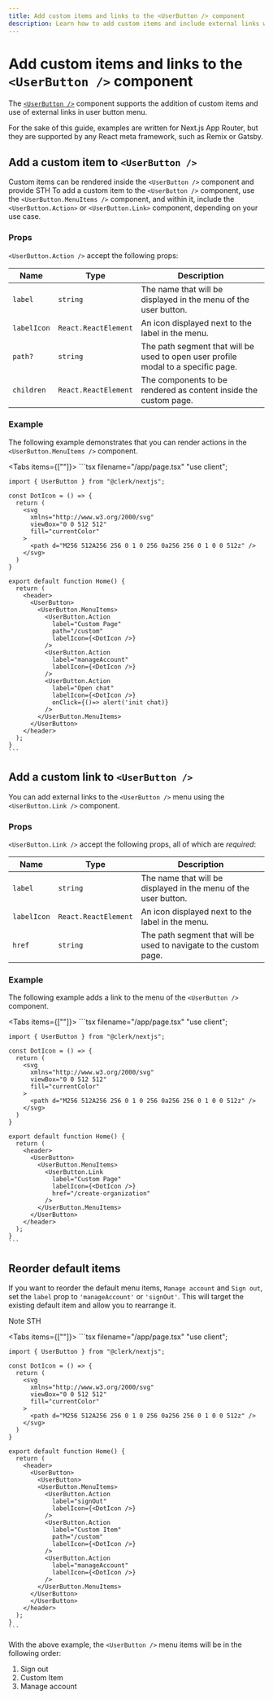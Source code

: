 ```yaml
---
title: Add custom items and links to the <UserButton /> component
description: Learn how to add custom items and include external links within the <UserButton /> menu.
---
```


# Add custom items and links to the `<UserButton />` component

The [`<UserButton />`](/docs/components/user/user-button) component supports the addition of custom items and use of external links in user button menu.

For the sake of this guide, examples are written for Next.js App Router, but they are supported by any React meta framework, such as Remix or Gatsby.

## Add a custom item to `<UserButton />`

Custom items can be rendered inside the `<UserButton />` component and provide STH
To add a custom item to the `<UserButton />` component, use the `<UserButton.MenuItems />` component, and within it, include the `<UserButton.Action>` or `<UserButton.Link>` component, depending on your use case.


### Props

`<UserButton.Action />` accept the following props:

| Name | Type | Description |
| --- | --- | --- |
| `label` | `string` | The name that will be displayed in the menu of the user button. |
| `labelIcon` | `React.ReactElement` | An icon displayed next to the label in the menu. |
| `path?` | `string` | The path segment that will be used to open user profile modal to a specific page.|
| `children` | `React.ReactElement` | The components to be rendered as content inside the custom page. |

### Example

The following example demonstrates that you can render actions in the `<UserButton.MenuItems />` component.

<Tabs items={["<UserButton />"]}>
  <Tab>
    ```tsx filename="/app/page.tsx"
    "use client";

    import { UserButton } from "@clerk/nextjs";

    const DotIcon = () => {
      return (
        <svg
          xmlns="http://www.w3.org/2000/svg"
          viewBox="0 0 512 512"
          fill="currentColor"
        >
          <path d="M256 512A256 256 0 1 0 256 0a256 256 0 1 0 0 512z" />
        </svg>
      )
    }

    export default function Home() {
      return (
        <header>
          <UserButton>
            <UserButton.MenuItems>
              <UserButton.Action
                label="Custom Page"
                path="/custom"
                labelIcon={<DotIcon />}
              />
              <UserButton.Action
                label="manageAccount"
                labelIcon={<DotIcon />}
              />
              <UserButton.Action
                label="Open chat"
                labelIcon={<DotIcon />}
                onClick={()=> alert('init chat)}
              />
            </UserButton.MenuItems>
          </UserButton>
        </header>
      );
    }
    ```
  </Tab>

</Tabs>

## Add a custom link to <code>\<UserButton&nbsp;/></code>

You can add external links to the `<UserButton />` menu using the `<UserButton.Link />` component.

### Props

`<UserButton.Link />` accept the following props, all of which are *required*:

| Name | Type | Description |
| --- | --- | --- |
| `label` | `string` | The name that will be displayed in the menu of the user button. |
| `labelIcon` | `React.ReactElement` | An icon displayed next to the label in the menu. |
| `href` | `string` | The path segment that will be used to navigate to the custom page.|

### Example

The following example adds a link to the menu of the `<UserButton />` component.

<Tabs items={["<UserButton />"]}>
  <Tab>
    ```tsx filename="/app/page.tsx"
    "use client";

    import { UserButton } from "@clerk/nextjs";

    const DotIcon = () => {
      return (
        <svg
          xmlns="http://www.w3.org/2000/svg"
          viewBox="0 0 512 512"
          fill="currentColor"
        >
          <path d="M256 512A256 256 0 1 0 256 0a256 256 0 1 0 0 512z" />
        </svg>
      )
    }

    export default function Home() {
      return (
        <header>
          <UserButton>
            <UserButton.MenuItems>
              <UserButton.Link
                label="Custom Page"
                labelIcon={<DotIcon />}
                href="/create-organization"
              />
            </UserButton.MenuItems>
          </UserButton>
        </header>
      );
    }
    ```
  </Tab>

</Tabs>

## Reorder default items

If you want to reorder the default menu items, `Manage account` and `Sign out`, set the `label` prop to `'manageAccount'` or `'signOut'`. This will target the existing default item and allow you to rearrange it.

Note STH

<Tabs items={["<UserButton />"]}>
  <Tab>
    ```tsx filename="/app/page.tsx"
    "use client";

    import { UserButton } from "@clerk/nextjs";

    const DotIcon = () => {
      return (
        <svg
          xmlns="http://www.w3.org/2000/svg"
          viewBox="0 0 512 512"
          fill="currentColor"
        >
          <path d="M256 512A256 256 0 1 0 256 0a256 256 0 1 0 0 512z" />
        </svg>
      )
    }

    export default function Home() {
      return (
        <header>
          <UserButton>
            <UserButton>
            <UserButton.MenuItems>
              <UserButton.Action
                label="signOut"
                labelIcon={<DotIcon />}
              />
              <UserButton.Action
                label="Custom Item"
                path="/custom"
                labelIcon={<DotIcon />}
              />
              <UserButton.Action
                label="manageAccount"
                labelIcon={<DotIcon />}
              />
            </UserButton.MenuItems>
          </UserButton>
          </UserButton>
        </header>
      );
    }
    ```
  </Tab>
</Tabs>

With the above example, the `<UserButton />` menu items will be in the following order:

1. Sign out
2. Custom Item
3. Manage account
